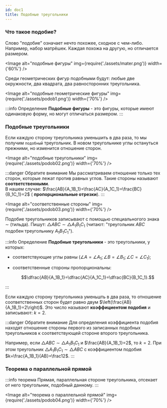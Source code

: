 ```yaml
---
id: doc1
title: Подобные треугольники
---
```



### Что такое подобие?

Слово "подобие" означает нечто похожее, сходное с чем-либо. Например, набор матрёшек. Каждая похожа на другую, но отличается размером.

<Image
  alt="подобные фигуры"
  img={require('./assets/mater.png')}
  width={'60%'}
/>

Среди геометрических фигур подобными будут: любые две окружности, два квадрата, два равносторонних треугольника.

<Image
  alt="подобные геометрические фигуры"
  img={require('./assets/podob1.png')}
  width={'70%'}
/>

:::info Определение
**Подобные фигуры** - это фигуры, которые имеют одинаковую форму, но могут отличаться размером.
:::

### Подобные треугольники

Если каждую сторону треугольника уменьшить в два раза, то мы получим `подобный` треугольник. В новом треугольнике углы остануться прежними, но изменится отношение сторон.

<Image
  alt="подобные треугольники"
  img={require('./assets/podob02.png')}
  width={'70%'}
/>

:::danger Обратите внимание
Мы рассматриваем отношение только тех сторон, которые лежат против равных углов. Такие стороны называют **соответственными**.<br/>
В нашем случае: $\frac{AB}{A_1B_1}=\frac{AC}{A_1C_1}=\frac{BC}{B_1C_1}=2$ ( **пропорциональные отрезки**).
:::

<Image
  alt="соответственные стороны"
  img={require('./assets/podob03.png')}
  width={'70%'}
/>

Подобие треугольников записывают с помощью специальногого знака $\sim$ (тильда). Пишут: $\triangle ABC \sim \triangle A_1B_1C_1$ (читают: "треугольник $ABC$ подобен треугольнику $A_1B_1C_1$").

:::info Определение
**Подобные треугольники** - это треугольники, у которых:

- соответствующие углы равны $(\angle A =\angle A_1; \angle B = \angle B_1; \angle C = \angle C_1 )$;
- соответственные стороны пропорциональны:

  $$\dfrac{AB}{A_1B_1}=\dfrac{AC}{A_1C_1}=\dfrac{BC}{B_1C_1}.$$

:::

Если каждую сторону треугольника уменьшть в два раза, то отношение соответственных сторон будет равно двум $\left(\frac{AB}{A_1B_1}=2\right)$. Это число называют **коэффициентом подобия** и записывают: $k=2$.

:::danger Обратите внимание
Для определения коэффициента подобия находят отношение стороны первого из записанных подобных треугольников к соответствующей стороне второго треугольника.

Например, если $\triangle ABC \sim \triangle A_1B_1C_1$ и $\frac{AB}{A_1B_1}=2$, то $k=2$. При этом треугольник $\triangle A_1B_1C_1 \sim \triangle ABC$ с коэффициентом подобия $k=\frac{A_1B_1}{AB}=\frac12$.
:::

### Теорема о параллельной прямой

:::info теорема
Прямая, параллельная стороне треугольника, отсекает от него треугольник, подобный данному.
:::

<Image
  alt="теорема о параллельной прямой"
  img={require('./assets/podob04.png')}
  width={'70%'}
/>
